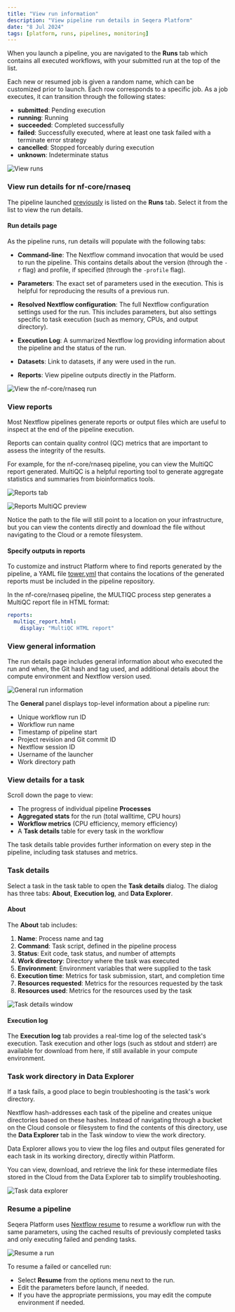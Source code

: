 ```yaml
---
title: "View run information"
description: "View pipeline run details in Seqera Platform"
date: "8 Jul 2024"
tags: [platform, runs, pipelines, monitoring]
---
```



When you launch a pipeline, you are navigated to the **Runs** tab which contains all executed workflows, with your submitted run at the top of the list. 

Each new or resumed job is given a random name, which can be customized prior to launch. Each row corresponds to a specific job. As a job executes, it can transition through the following states:

- **submitted**: Pending execution
- **running**: Running
- **succeeded**: Completed successfully
- **failed**: Successfully executed, where at least one task failed with a terminate error strategy
- **cancelled**: Stopped forceably during execution
- **unknown**: Indeterminate status

![View runs](assets/sp-cloud-view-all-runs.gif)

### View run details for nf-core/rnaseq

The pipeline launched [previously](./launch-pipelines.mdx) is listed on the **Runs** tab. Select it from the list to view the run details.

#### Run details page

As the pipeline runs, run details will populate with the following tabs:

- **Command-line**: The Nextflow command invocation that would be used to run the pipeline. This contains details about the version (through the `-r` flag) and profile, if specified (through the `-profile` flag).

- **Parameters**: The exact set of parameters used in the execution. This is helpful for reproducing the results of a previous run.

- **Resolved Nextflow configuration**: The full Nextflow configuration settings used for the run. This includes parameters, but also settings specific to task execution (such as memory, CPUs, and output directory).

- **Execution Log**: A summarized Nextflow log providing information about the pipeline and the status of the run.

- **Datasets**: Link to datasets, if any were used in the run.

- **Reports**: View pipeline outputs directly in the Platform.

![View the nf-core/rnaseq run](assets/sp-cloud-run-info.gif)

### View reports

Most Nextflow pipelines generate reports or output files which are useful to inspect at the end of the pipeline execution. 

Reports can contain quality control (QC) metrics that are important to assess the integrity of the results.

For example, for the nf-core/rnaseq pipeline, you can view the MultiQC report generated. MultiQC is a helpful reporting tool to generate aggregate statistics and summaries from bioinformatics tools.

![Reports tab](assets/reports-tab.png)

![Reports MultiQC preview](assets/reports-preview.png)

Notice the path to the file will still point to a location on your infrastructure, but you can view the contents directly and download the file without navigating to the Cloud or a remote filesystem.

#### Specify outputs in reports

To customize and instruct Platform where to find reports generated by the pipeline, a YAML file [tower.yml](https://github.com/nf-core/rnaseq/blob/master/tower.yml) that contains the locations of the generated reports must be included in the pipeline repository. 

In the nf-core/rnaseq pipeline, the MULTIQC process step generates a MultiQC report file in HTML format:

```yaml
reports:
  multiqc_report.html:
    display: "MultiQC HTML report"
```

### View general information

The run details page includes general information about who executed the run and when, the Git hash and tag used, and additional details about the compute environment and Nextflow version used.

![General run information](assets/general-run-details.gif)

The **General** panel displays top-level information about a pipeline run:

- Unique workflow run ID
- Workflow run name
- Timestamp of pipeline start
- Project revision and Git commit ID
- Nextflow session ID
- Username of the launcher
- Work directory path

### View details for a task

Scroll down the page to view:

- The progress of individual pipeline **Processes**
- **Aggregated stats** for the run (total walltime, CPU hours)
- **Workflow metrics** (CPU efficiency, memory efficiency)
- A **Task details** table for every task in the workflow

The task details table provides further information on every step in the pipeline, including task statuses and metrics.

### Task details

Select a task in the task table to open the **Task details** dialog. The dialog has three tabs: **About**, **Execution log**, and **Data Explorer**.

#### About

The **About** tab includes:

1. **Name**: Process name and tag
2. **Command**: Task script, defined in the pipeline process
3. **Status**: Exit code, task status, and number of attempts
4. **Work directory**: Directory where the task was executed
5. **Environment**: Environment variables that were supplied to the task
6. **Execution time**: Metrics for task submission, start, and completion time
7. **Resources requested**: Metrics for the resources requested by the task
8. **Resources used**: Metrics for the resources used by the task

![Task details window](assets/task-details.gif)

#### Execution log

The **Execution log** tab provides a real-time log of the selected task's execution. Task execution and other logs (such as stdout and stderr) are available for download from here, if still available in your compute environment.

### Task work directory in Data Explorer

If a task fails, a good place to begin troubleshooting is the task's work directory.

Nextflow hash-addresses each task of the pipeline and creates unique directories based on these hashes. Instead of navigating through a bucket on the Cloud console or filesystem to find the contents of this directory, use the **Data Explorer** tab in the Task window to view the work directory.

Data Explorer allows you to view the log files and output files generated for each task in its working directory, directly within Platform.

You can view, download, and retrieve the link for these intermediate files stored in the Cloud from the Data Explorer tab to simplify troubleshooting.

![Task data explorer](assets/sp-cloud-task-data-explorer.gif)

### Resume a pipeline

Seqera Platform uses [Nextflow resume](https://www.nextflow.io/docs/latest/cache-and-resume.html) to resume a workflow run with the same parameters, using the cached results of previously completed tasks and only executing failed and pending tasks.

![Resume a run](assets/sp-cloud-resume-a-run.gif)

To resume a failed or cancelled run:

- Select **Resume** from the options menu next to the run.
- Edit the parameters before launch, if needed.
- If you have the appropriate permissions, you may edit the compute environment if needed.
